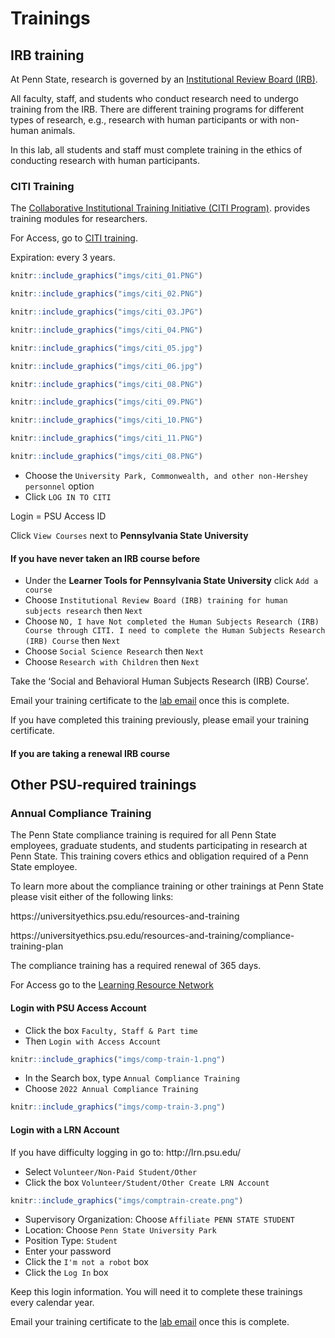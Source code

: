 # Trainings

## IRB training

At Penn State, research is governed by an [Institutional Review Board (IRB)](https://www.research.psu.edu/irb).

All faculty, staff, and students who conduct research need to undergo training from the IRB.
There are different training programs for different types of research, e.g., research with human participants or with non-human animals.

In this lab, all students and staff must complete training in the ethics of conducting research with human participants.

### CITI Training {-}

The [Collaborative Institutional Training Initiative (CITI Program)](https://about.citiprogram.org). provides training modules for researchers.

For Access, go to [CITI training](http://citi.psu.edu/).

Expiration: every 3 years.

```r
knitr::include_graphics("imgs/citi_01.PNG")
```

```r
knitr::include_graphics("imgs/citi_02.PNG")
```

```r
knitr::include_graphics("imgs/citi_03.JPG")
```

```r
knitr::include_graphics("imgs/citi_04.PNG")
```

```r
knitr::include_graphics("imgs/citi_05.jpg")
```

```r
knitr::include_graphics("imgs/citi_06.jpg")
```

```r
knitr::include_graphics("imgs/citi_08.PNG")
```

```r
knitr::include_graphics("imgs/citi_09.PNG")
```

```r
knitr::include_graphics("imgs/citi_10.PNG")
```

```r
knitr::include_graphics("imgs/citi_11.PNG")
```

```r
knitr::include_graphics("imgs/citi_08.PNG")
```


- Choose the `University Park, Commonwealth, and other non-Hershey personnel` option  
- Click `LOG IN TO CITI`  

Login = PSU Access ID  

Click `View Courses` next to **Pennsylvania State University**  

#### If you have never taken an IRB course before {-}

- Under the **Learner Tools for Pennsylvania State University** click `Add a course`  
- Choose `Institutional Review Board (IRB) training for human subjects research` then `Next`  
- Choose `NO, I have Not completed the Human Subjects Research (IRB) Course through CITI. I need to complete the Human Subjects Research (IRB) Course` then `Next`  
- Choose `Social Science Research` then `Next`  
- Choose `Research with Children` then `Next`  

Take the 'Social and Behavioral Human Subjects Research (IRB) Course'.  

Email your training certificate to the [lab email](mailto:psubrainlab@gmail.com) once this is complete.  

If you have completed this training previously, please email your training certificate.  

#### If you are taking a renewal IRB course {-}

## Other PSU-required trainings

### Annual Compliance Training {-}

The Penn State compliance training is required for all Penn State employees, graduate students, and students participating in research at Penn State. This training covers ethics and obligation required of a Penn State employee.

To learn more about the compliance training or other trainings at Penn State please visit either of the following links: 

https://universityethics.psu.edu/resources-and-training

https://universityethics.psu.edu/resources-and-training/compliance-training-plan

The compliance training has a required renewal of 365 days.

For Access go to the [Learning Resource Network](http://lrn.psu.edu/)   

#### Login with PSU Access Account {-}

- Click the box `Faculty, Staff & Part time`  
- Then `Login with Access Account`

```r
knitr::include_graphics("imgs/comp-train-1.png")
```

- In the Search box, type `Annual Compliance Training`
- Choose `2022 Annual Compliance Training`

```r
knitr::include_graphics("imgs/comp-train-3.png")
```

#### Login with a LRN Account {-}

If you have difficulty logging in go to: http://lrn.psu.edu/

- Select `Volunteer/Non-Paid Student/Other`  
- Click the box `Volunteer/Student/Other Create LRN Account`

```r
knitr::include_graphics("imgs/comptrain-create.png")
```

- Supervisory Organization: Choose `Affiliate PENN STATE STUDENT`  
- Location: Choose `Penn State University Park`  
- Position Type: `Student`  
- Enter your password  
- Click the `I'm not a robot` box  
- Click the `Log In` box 

Keep this login information. You will need it to complete these trainings every calendar year.

Email your training certificate to the [lab email](mailto:psubrainlab@gmail.com) once this is complete.

